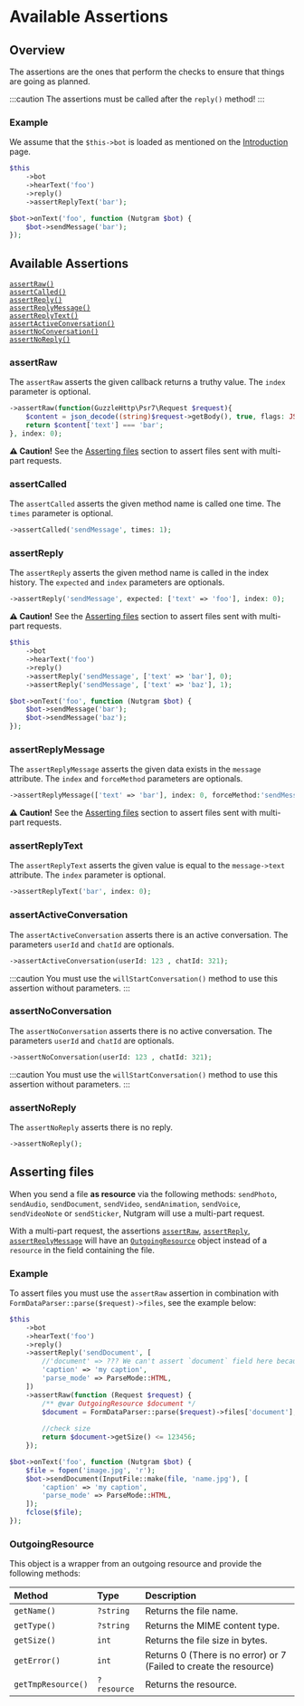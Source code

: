
# Available Assertions

## Overview

The assertions are the ones that perform the checks to ensure that things are going as planned.

:::caution
The assertions must be called after the `reply()` method!
:::

### Example
We assume that the `$this->bot` is loaded as mentioned on the [Introduction](introduction.md) page.

<Tabs>
<TabItem value="test" label="Test" default>

```php
$this
    ->bot
    ->hearText('foo')
    ->reply()
    ->assertReplyText('bar');
```

</TabItem>
<TabItem value="handler" label="Handler">

```php
$bot->onText('foo', function (Nutgram $bot) {
    $bot->sendMessage('bar');
});
```

</TabItem>
</Tabs>

## Available Assertions

<div class="container">
    <div class="row">
        <div class="col col--6">
            <div><code><a href="#assertraw">assertRaw()</a></code></div>
            <div><code><a href="#assertcalled">assertCalled()</a></code></div>
            <div><code><a href="#assertreply">assertReply()</a></code></div>
            <div><code><a href="#assertreplymessage">assertReplyMessage()</a></code></div>
        </div>
        <div class="col col--6">
            <div><code><a href="#assertreplytext">assertReplyText()</a></code></div>
            <div><code><a href="#assertactiveconversation">assertActiveConversation()</a></code></div>
            <div><code><a href="#assertnoconversation">assertNoConversation()</a></code></div>
            <div><code><a href="#assertnoreply">assertNoReply()</a></code></div>
        </div>
    </div>
</div>

### assertRaw
The `assertRaw` asserts the given callback returns a truthy value.
The `index` parameter is optional.
```php
->assertRaw(function(GuzzleHttp\Psr7\Request $request){
    $content = json_decode((string)$request->getBody(), true, flags: JSON_THROW_ON_ERROR);
    return $content['text'] === 'bar';
}, index: 0);
```
**⚠️ Caution!** See the [Asserting files](#asserting-files) section to assert files sent with multi-part requests.

### assertCalled
The `assertCalled` asserts the given method name is called one time.
The `times` parameter is optional.
```php
->assertCalled('sendMessage', times: 1);
```

### assertReply
The `assertReply` asserts the given method name is called in the index history.
The `expected` and `index` parameters are optionals.
```php
->assertReply('sendMessage', expected: ['text' => 'foo'], index: 0);
```
**⚠️ Caution!** See the [Asserting files](#asserting-files) section to assert files sent with multi-part requests.

<Tabs>
<TabItem value="test" label="Test" default>

```php
$this
    ->bot
    ->hearText('foo')
    ->reply()
    ->assertReply('sendMessage', ['text' => 'bar'], 0);
    ->assertReply('sendMessage', ['text' => 'baz'], 1);
```

</TabItem>
<TabItem value="handler" label="Handler">

```php
$bot->onText('foo', function (Nutgram $bot) {
    $bot->sendMessage('bar');
    $bot->sendMessage('baz');
});
```

</TabItem>
</Tabs>

### assertReplyMessage
The `assertReplyMessage` asserts the given data exists in the `message` attribute.
The `index` and `forceMethod` parameters are optionals.
```php
->assertReplyMessage(['text' => 'bar'], index: 0, forceMethod:'sendMessage');
```
**⚠️ Caution!** See the [Asserting files](#asserting-files) section to assert files sent with multi-part requests.

### assertReplyText
The `assertReplyText` asserts the given value is equal to the `message->text` attribute.
The `index` parameter is optional.
```php
->assertReplyText('bar', index: 0);
```

### assertActiveConversation
The `assertActiveConversation` asserts there is an active conversation.
The parameters `userId` and `chatId` are optionals.
```php
->assertActiveConversation(userId: 123 , chatId: 321);
```

:::caution
You must use the `willStartConversation()` method to use this assertion without parameters.
:::

### assertNoConversation
The `assertNoConversation` asserts there is no active conversation.
The parameters `userId` and `chatId` are optionals.
```php
->assertNoConversation(userId: 123 , chatId: 321);
```

:::caution
You must use the `willStartConversation()` method to use this assertion without parameters.
:::

### assertNoReply
The `assertNoReply` asserts there is no reply.
```php
->assertNoReply();
```

## Asserting files
When you send a file **as resource** via the following methods: 
`sendPhoto`, `sendAudio`, `sendDocument`, `sendVideo`, `sendAnimation`, `sendVoice`, `sendVideoNote` or `sendSticker`,
Nutgram will use a multi-part request.

With a multi-part request, the assertions [`assertRaw`](#assertraw), [`assertReply`](#assertreply), 
[`assertReplyMessage`](#assertreplymessage) will have an [`OutgoingResource`](#outgoingresource) object instead of a `resource` 
in the field containing the file.

### Example
To assert files you must use the `assertRaw` assertion in combination with `FormDataParser::parse($request)->files`, 
see the example below:

<Tabs>
<TabItem value="test" label="Test" default>

```php
$this
    ->bot
    ->hearText('foo')
    ->reply()
    ->assertReply('sendDocument', [
        //'document' => ??? We can't assert `document` field here because is an OutgoingResource
        'caption' => 'my caption',
        'parse_mode' => ParseMode::HTML,
    ])
    ->assertRaw(function (Request $request) {
        /** @var OutgoingResource $document */
        $document = FormDataParser::parse($request)->files['document'];
    
        //check size
        return $document->getSize() <= 123456;
    });
```

</TabItem>
<TabItem value="handler" label="Handler">

```php
$bot->onText('foo', function (Nutgram $bot) {
    $file = fopen('image.jpg', 'r');
    $bot->sendDocument(InputFile::make(file, 'name.jpg'), [
        'caption' => 'my caption',
        'parse_mode' => ParseMode::HTML,
    ]);
    fclose($file);
});
```

</TabItem>
</Tabs>

### OutgoingResource
This object is a wrapper from an outgoing resource and provide the following methods:

| Method             | Type        | Description                                                        |
|:-------------------|:------------|:-------------------------------------------------------------------|
| `getName()`        | `?string`   | Returns the file name.                                             |
| `getType()`        | `?string`   | Returns the MIME content type.                                     |
| `getSize()`        | `int`       | Returns the file size in bytes.                                    |
| `getError()`       | `int`       | Returns 0 (There is no error) or 7 (Failed to create the resource) |
| `getTmpResource()` | `?resource` | Returns the resource.                                              |